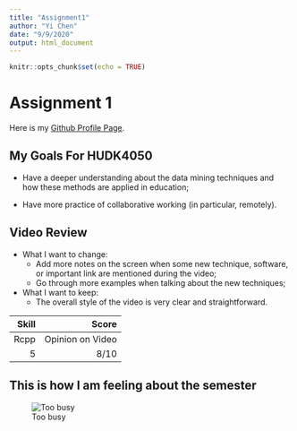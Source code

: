 ```yaml
---
title: "Assignment1"
author: "Yi Chen"
date: "9/9/2020"
output: html_document
---
```


```r
knitr::opts_chunk$set(echo = TRUE)
```

# Assignment 1

Here is my [Github Profile Page](https://github.com/ChrisChen0429).


## My Goals For HUDK4050

* Have a deeper understanding about the data mining techniques and how these methods are applied in education;

* Have more practice of collaborative working (in particular, remotely).

## Video Review

* What I want to change: 
  + Add more notes on the screen when some new technique, software, or important link are mentioned during the video;
  + Go through more examples when talking about the new techniques;

* What I want to keep:
  + The overall style of the video is very clear and straightforward.

| Skill | Score |
|-----:| -----:|
| Rcpp | Opinion on Video |
| 5    |  8/10 |

## This is how I am feeling about the semester

![Too busy](OIP.jpeg)
